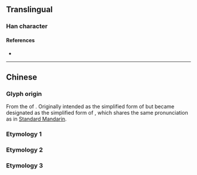{{also|蘭}}
{{character info}}
==Translingual==

===Han character===
{{Han char|rn=12|rad=八|as=03|sn=5|four=|canj=TMM|ids=⿱丷三,⿱䒑二}}

====References====
* {{Han ref|kx=0078.021|hdz=10242.020|uh=5170}}

----

==Chinese==

===Glyph origin===
From the {{w|cursive script (East Asia)|cursive script}} of {{l|zh|藍}}. Originally intended as the simplified form of {{l|zh|藍}} but became designated as the simplified form of {{l|zh|蘭}}, which shares the same pronunciation as {{zh-l|*藍|tr=lán}} in [[Standard Mandarin]].

===Etymology 1===
{{zh-see|蘭}}

===Etymology 2===
{{zh-see|藍|dss}}

===Etymology 3===
{{zh-see|籃|ss}}